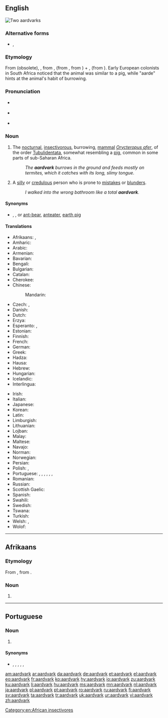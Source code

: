 {{also|aard-vark}}
==English==
[[Image:Erdferkel-drawing.jpg|thumb|right|Two aardvarks]]
{{wikipedia}}
{{wikispecies|Orycteropus afer}}

===Alternative forms===
* {{l|en|aard-vark}}, {{l|en|erdvark}}

===Etymology===
From {{etyl|af|en}} {{m|af|aardvark}} (obsolete), {{m|af|erdvark}}, from {{etyl|af|en}} {{m|af|aarde||earth}}, (from {{etyl|nl|en}}, from {{etyl|dum|en}} {{m|dum|aerde}}) + {{etyl|af|en}} {{m|af|vark||pig}}, (from {{etyl|dum|en}} {{m|dum|varken||pig}}). Early European colonists in South Africa noticed that the animal was similar to a pig, while "aarde" hints at the animal's habit of burrowing.

===Pronunciation===
{{wikisource1911Enc|Aard-vark}}
* {{a|RP}} {{IPA|/ˈɑːd.vɑːk/|lang=en}}
* {{a|US}} {{IPA|/ˈɑɹdˌvɑɹk/|/ˈɑd.vɑk/|lang=en}}
* {{audio|en-us-aardvark.ogg|Audio (US)|lang=en}}

===Noun===
{{en-noun}}

# The [[nocturnal]], [[insectivorous]], burrowing, [[mammal]] ''[[Orycteropus afer]]'', of the order [[Tubulidentata]], somewhat resembling a [[pig]], common in some parts of sub-Saharan Africa. {{defdate|First attested in the late 18<sup>th</sup> c.}}
#: ''The '''aardvark''' burrows in the ground and feeds mostly on termites, which it catches with its long, slimy tongue.''
# {{lb|en|slang|particularly in the southeast|_|US}} A [[silly]] or [[credulous]] person who is prone to [[mistakes]] or [[blunders]].
#: ''I walked into the wrong bathroom like a total '''aardvark'''.''

====Synonyms====
* {{sense|mammal}} {{l|en|African anteater}}, {{l|en|antbear}}, {{l|en|ant bear}} or [[ant-bear]], [[anteater]], [[earth pig]]

====Translations====
{{trans-top|mammal}}
* Afrikaans: {{t|af|erdvark}}, {{qualifier|obsolete}} {{t|af|aardvark}}
* Amharic: {{t|am|ጃርት|sc=Ethi}}
* Arabic: {{t|ar|خِنْزِير اَلْأَرْض|m}}
* Armenian: {{t|hy|գետնախոզ}}
* Bavarian: {{t|bar|erdfàggi}}
* Bengali: {{t|bn|আর্ডভার্ক|sc=Beng}}
* Bulgarian: {{t+|bg|мравояд|m}}
* Catalan: {{t|ca|porc formiguer|m}}
* Cherokee: {{t|chr|ᏙᏒᏓᎵ ᏗᎦᏰᏍᎩ}}
* Chinese:
*: Mandarin: {{t+|cmn|土豚|tr=tǔtún|sc=Hani}}
* Czech: {{t|cs|hrabáč|m}}, {{t|cs|hrabáč kapský|m}}
* Danish: {{t+|da|jordsvin|n}}
* Dutch: {{t+|nl|aardvarken|n}}
* Erzya: {{t|myv|модатуво}}
* Esperanto: {{t|eo|orikteropo}}, {{t|eo|orikteropo terporko}}
* Estonian: {{t+|et|tuhnik}}
* Finnish: {{t+|fi|maasika}}
* French: {{t+|fr|oryctérope|m}}
* German: {{t+|de|Erdferkel|n}}
* Greek: {{t+|el|μυρμηγκοφάγος|m|sc=Grek}}
* Hadza: {{t|hts|usai}}
* Hausa: {{t|ha|dagbi}}
* Hebrew: {{t|he|שנבוב|m}}
* Hungarian: {{t+|hu|földimalac}}
* Icelandic: {{t|is|jarðsvín|n}}
* Interlingua: {{t|ia|orycteropo}}
{{trans-mid}}
* Irish: {{t+|ga|arcán talún|m}}
* Italian: {{t|it|oritteropo|m}}
* Japanese: {{t|ja|土豚|tr=tsuchibuta}}
* Korean: {{t|ko|땅돼지}}
* Latin: {{t|la|orycteropus|m}}
* Limburgish: {{t|li|eerdverke}}
* Lithuanian: {{t|lt|vamzdžiadančiai}}
* Lojban: {{t|jbo|rikteropu}}
* Malay: {{t+|ms|ardvark}}
* Maltese: {{t|mt|orikteropu|m}}
* Navajo: {{t|nv|bisóodi bíchį́į́h nineezí}}
* Norman: {{t|nrf|couochon d'tèrre|alt=couochon d’tèrre|m}}
* Norwegian: {{t|no|jordsvin|n}}
* Persian: {{t|fa|خوک خاکی|tr=xuk-e xâki|sc=fa-Arab}}
* Polish: {{t+check|pl|mrównik|m}}, {{t+check|pl|prosię ziemne|n}}
* Portuguese: {{t|pt|oricterope|m}}, {{t+|pt|porco-da-terra|m}}, {{t|pt|jimbo|m}}, {{t+|pt|porco-formigueiro|m}}, {{t+|pt|timba|f}}, {{t+|pt|timbo|m}}, {{t+|pt|aardvark|m}}
* Romanian: {{t|ro|porcul termitelor|m}}
* Russian: {{t+|ru|трубкозу́б|m}}
* Scottish Gaelic: {{t|gd|mathan-sheangan|m}}
* Spanish: {{t+|es|cerdo hormiguero|m}}
* Swahili: {{qualifier|nc 1/2}} {{t|sw|mhanga}}
* Swedish: {{t+|sv|jordsvin|n}}
* Tswana: {{t|tn|thakadu}} {{qualifier|nc 9/10}}
* Turkish: {{t+|tr|aardvark}}
* Welsh: {{t|cy|baedd daear|m}}, {{t|cy|grugarth|f}}
* Wolof: {{t|wo|njaxat|alt=njaxat bi}}
{{trans-bottom}}

[[Category:en:African insectivores]]

----

==Afrikaans==

===Etymology===
From {{etyl|nl|af}} {{m|nl|aardvarken}}, from {{compound|aarde|t1=earth, soil|varken|t2=pig|lang=nl|nocat=1}}.

===Noun===
{{af-noun|aardvarke}}

# {{obsolete form of|erdvark|lang=af}}

----

==Portuguese==

===Noun===
{{pt-noun|m|s}}

# {{l|en|aardvark}} {{gloss|mammal}}

====Synonyms====
* {{l|pt|oricterope}}, {{l|pt|porco-da-terra}}, {{l|pt|jimbo}}, {{l|pt|porco-formigueiro}}, {{l|pt|timba}}, {{l|pt|timbo}}

[[am:aardvark]]
[[ar:aardvark]]
[[da:aardvark]]
[[de:aardvark]]
[[et:aardvark]]
[[el:aardvark]]
[[eo:aardvark]]
[[fr:aardvark]]
[[ko:aardvark]]
[[hy:aardvark]]
[[io:aardvark]]
[[zu:aardvark]]
[[ku:aardvark]]
[[li:aardvark]]
[[hu:aardvark]]
[[ms:aardvark]]
[[mn:aardvark]]
[[nl:aardvark]]
[[ja:aardvark]]
[[pl:aardvark]]
[[pt:aardvark]]
[[ro:aardvark]]
[[ru:aardvark]]
[[fi:aardvark]]
[[sv:aardvark]]
[[ta:aardvark]]
[[tr:aardvark]]
[[uk:aardvark]]
[[ur:aardvark]]
[[vi:aardvark]]
[[zh:aardvark]]